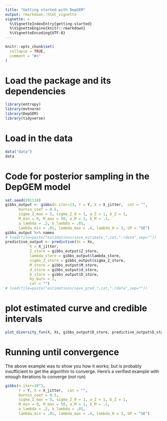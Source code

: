 ```yaml
---
title: "Getting started with DepGEM"
output: rmarkdown::html_vignette
vignette: >
  %\VignetteIndexEntry{getting-started}
  %\VignetteEngine{knitr::rmarkdown}
  %\VignetteEncoding{UTF-8}
---
```


```r
knitr::opts_chunk$set(
  collapse = TRUE,
  comment = "#>"
)
```

# Load the package and its dependencies

```r
library(entropy)
library(mvtnorm)
library(DepGEM)
library(tidyverse)
```

# Load in the data

```r
data("data")
data
```


# Code for posterior sampling in the DepGEM model

```r
set.seed(191118)
gibbs_output <- gibbs(n.iter=13, Y = Y, X = X_jitter,  cat = "",
      burnin_coef = 0.5,
      sigma_Z_max = 5, sigma_Z_0 = 1, a_Z = 1, b_Z = 1,
      M_min = 0, M_max = 50, a_M = 1, b_M = .1,
      a_lambda = .2, b_lambda = .01,
      lambda_min = .01, lambda_max = .4, lambda_0 = 3, GP = "SE")
gibbs_output %>% names
# load(file=paste("estimations/save_estimate_",cat,".rdata",sep=""))
predictive_output <- predictive(Xs = Xs, 
           X = X_jitter, 
           Z_store = gibbs_output$Z_store, 
           lambda_store = gibbs_output$lambda_store,
           sigma_Z_store = gibbs_output$sigma_Z_store, 
           M_store = gibbs_output$M_store, 
           d_store = gibbs_output$d_store, 
           D_store = gibbs_output$D_store, 
           by_burn = 2,
           cat = "")
# load(file=paste("estimations/save_pred_",cat,".rdata",sep=""))
```

# plot estimated curve and credible intervals
```r
plot_diversity_fun(X, Xs, gibbs_output$D_store, predictive_output$D_star, D_data)
```

# Running until convergence

The above example was to show you how it works; but is probably insufficient to get the algorithm to converge. Here's a verified example with enough iterations to converge (not run)

```r
gibbs(n.iter=10^3, 
      Y = Y, X = X_jitter,  cat = "",
      burnin_coef = 0.5,
      sigma_Z_max = 5, sigma_Z_0 = 1, a_Z = 1, b_Z = 1,
      M_min = 0, M_max = 50, a_M = 1, b_M = .1,
      a_lambda = .2, b_lambda = .01,
      lambda_min = .01, lambda_max = .4, lambda_0 = 3, GP = "SE")

```
